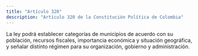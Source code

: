 ```yaml
---
title: "Artículo 320"
description: "Artículo 320 de la Constitución Política de Colombia"
---
```


La ley podrá establecer categorías de municipios de acuerdo con su población, recursos fiscales, importancia económica y situación geográfica, y señalar distinto régimen para su organización, gobierno y administración.
